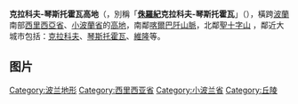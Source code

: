 {{unreferenced|time=2018-10-09T10:35:05+00:00}}
'''克拉科夫-琴斯托霍瓦高地'''（{{lang-pl|Wyżyna Krakowsko-Częstochowska}}，別稱「'''[[侏羅紀|侏羅紀]]克拉科夫-琴斯托霍瓦'''」（{{lang-pl|Jurą Krakowsko-Częstochowską}}），橫跨[[波蘭|波蘭]]南部[[西里西亞省|西里西亞省]]、[[小波蘭省|小波蘭省]]的[[高地|高地]]，南鄰[[喀爾巴阡山脈|喀爾巴阡山脈]]，北鄰[[聖十字山|聖十字山]]<!---Góry Świętokrzyskie--->，鄰近大城市包括：[[克拉科夫|克拉科夫]]、[[琴斯托霍瓦|琴斯托霍瓦]]、[[維隆|維隆]]等。

== 图片 ==
{{Gallery|width=400|height=350
|File:Wyżyna Krakowsko-Częstochowska.png|在[[波蘭|波蘭]]的位置
|File:OPN Skała Rękawica.jpg|[[Ojców_National_Park|Ojców National Park]]
|File:Polska Olsztyn(śląskie) 006.jpg|Polish Jura, [[Upper_Jurassic|Jurassic]][[monadnock|monadnock]]
|File:Maczuga Herkulesa 1.jpg|Maczuga Herkulesa
}}
{{DEFAULTSORT:Krakowsko Czestochowska}}
[[Category:波兰地形|Category:波兰地形]]
[[Category:西里西亚省|Category:西里西亚省]]
[[Category:小波兰省|Category:小波兰省]]
[[Category:丘陵|Category:丘陵]]